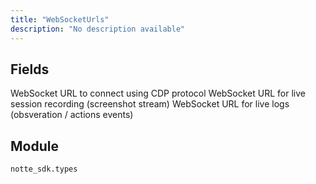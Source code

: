 ```yaml
---
title: "WebSocketUrls"
description: "No description available"
---
```




## Fields

<ParamField path="cdp" type="str" required>
  WebSocket URL to connect using CDP protocol
</ParamField>

<ParamField path="recording" type="str" required>
  WebSocket URL for live session recording (screenshot stream)
</ParamField>

<ParamField path="logs" type="str" required>
  WebSocket URL for live logs (obsveration / actions events)
</ParamField>


## Module

`notte_sdk.types`
